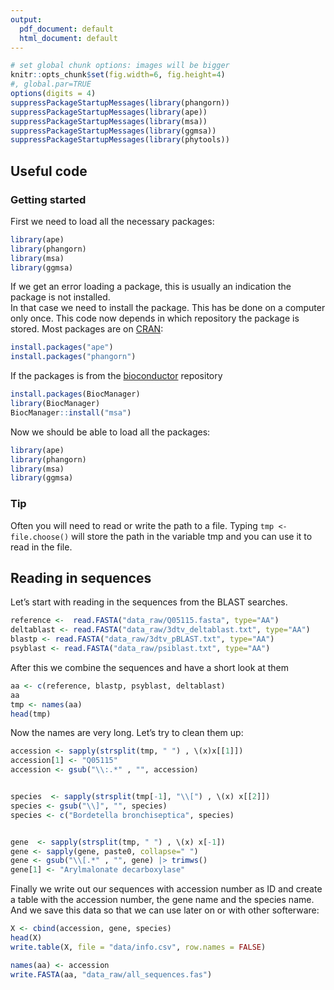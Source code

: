 ```yaml
---
output:
  pdf_document: default
  html_document: default
---
```

```r
# set global chunk options: images will be bigger
knitr::opts_chunk$set(fig.width=6, fig.height=4)
#, global.par=TRUE
options(digits = 4)
suppressPackageStartupMessages(library(phangorn))
suppressPackageStartupMessages(library(ape))
suppressPackageStartupMessages(library(msa))
suppressPackageStartupMessages(library(ggmsa))
suppressPackageStartupMessages(library(phytools))
```   


## Useful code

### Getting started

First we need to load all the necessary packages:
```r
library(ape)
library(phangorn)
library(msa)
library(ggmsa)
```
If we get an error loading a package, this is usually an indication the package is  not installed.  
In that case we need to install the package. This has be done on a computer only once. This code now depends in which repository the package is stored. Most packages are on [CRAN](https://cran.r-project.org/):  
```r
install.packages("ape")
install.packages("phangorn")
```

If the packages is from the [bioconductor](https://bioconductor.org/) repository

```r
install.packages(BiocManager)
library(BiocManager)
BiocManager::install("msa")
```

Now we should be able to load all the packages:
```r
library(ape)
library(phangorn)
library(msa)
library(ggmsa)
```


### Tip

Often you will need to read or write the path to a file. 
Typing `tmp <- file.choose()` will store the path in the variable tmp and you can use it to read in the file. 

## Reading in sequences

Let's start with reading in the sequences from the BLAST searches. 

```r
reference <-  read.FASTA("data_raw/Q05115.fasta", type="AA")
deltablast <- read.FASTA("data_raw/3dtv_deltablast.txt", type="AA")
blastp <- read.FASTA("data_raw/3dtv_pBLAST.txt", type="AA")
psyblast <- read.FASTA("data_raw/psiblast.txt", type="AA")
```
After this we combine the sequences and have a short look at them 
```r
aa <- c(reference, blastp, psyblast, deltablast)
aa
tmp <- names(aa)
head(tmp)
```
Now the names are very long. Let's try to clean them up: 
```r
accession <- sapply(strsplit(tmp, " ") , \(x)x[[1]])
accession[1] <- "Q05115"
accession <- gsub("\\:.*" , "", accession)


species  <- sapply(strsplit(tmp[-1], "\\[") , \(x) x[[2]])
species <- gsub("\\]", "", species)
species <- c("Bordetella bronchiseptica", species)


gene  <- sapply(strsplit(tmp, " ") , \(x) x[-1])
gene <- sapply(gene, paste0, collapse=" ")
gene <- gsub("\\[.*" , "", gene) |> trimws()
gene[1] <- "Arylmalonate decarboxylase"
```
Finally we write out our sequences with accession number as ID and create a table with the accession number, the gene name and the species name. And we save this data so that we can use later on or with other softerware: 
```r
X <- cbind(accession, gene, species)
head(X)
write.table(X, file = "data/info.csv", row.names = FALSE)

names(aa) <- accession
write.FASTA(aa, "data_raw/all_sequences.fas")
```


